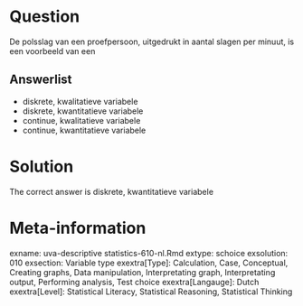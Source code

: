 Question
========

De polsslag van een proefpersoon, uitgedrukt in aantal slagen per minuut, is een voorbeeld van een 

Answerlist
----------
* diskrete, kwalitatieve variabele
* diskrete, kwantitatieve variabele
* continue, kwalitatieve variabele
* continue, kwantitatieve variabele

Solution
========

The correct answer is  diskrete, kwantitatieve variabele 

Meta-information
================
exname: uva-descriptive statistics-610-nl.Rmd 
extype: schoice 
exsolution: 010 
exsection: Variable type
exextra[Type]: Calculation, Case, Conceptual, Creating graphs, Data manipulation, Interpretating graph, Interpretating output, Performing analysis, Test choice 
exextra[Langauge]: Dutch 
exextra[Level]: Statistical Literacy, Statistical Reasoning, Statistical Thinking 
